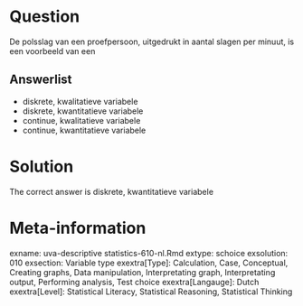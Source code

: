 Question
========

De polsslag van een proefpersoon, uitgedrukt in aantal slagen per minuut, is een voorbeeld van een 

Answerlist
----------
* diskrete, kwalitatieve variabele
* diskrete, kwantitatieve variabele
* continue, kwalitatieve variabele
* continue, kwantitatieve variabele

Solution
========

The correct answer is  diskrete, kwantitatieve variabele 

Meta-information
================
exname: uva-descriptive statistics-610-nl.Rmd 
extype: schoice 
exsolution: 010 
exsection: Variable type
exextra[Type]: Calculation, Case, Conceptual, Creating graphs, Data manipulation, Interpretating graph, Interpretating output, Performing analysis, Test choice 
exextra[Langauge]: Dutch 
exextra[Level]: Statistical Literacy, Statistical Reasoning, Statistical Thinking 
